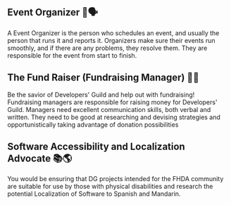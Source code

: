
<Helmet title="Roles with the Developers Guild" defer={false} />
<NavBarMain />
<Container>

## Event Organizer 👋🗣

A Event Organizer is the person who schedules an event, and usually the person that runs it and reports it. Organizers make sure their events run smoothly, and if there are any problems, they resolve them. They are responsible for the event from start to finish.

## The Fund Raiser (Fundraising Manager) 🏦💸

Be the savior of Developers' Guild and help out with fundraising! Fundraising managers are responsible for raising money for Developers' Guild. Managers need excellent communication skills, both verbal and written. They need to be good at researching and devising strategies and opportunistically taking advantage of donation possibilities

## Software Accessibility and Localization Advocate 📚🌎

You would be ensuring that DG projects intended for the FHDA community
are suitable for use by those with physical disabilities and research
the potential Localization of Software to Spanish and Mandarin.

</Container>
